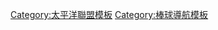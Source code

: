 {{Navbox
|bodyclass=hlist

|name=千葉羅德海洋球團2011球員名單
|state = <includeonly>collapsed</includeonly>
|title=[[千葉羅德海洋|<span style="color:#fff;">千葉羅德海洋球員名單</span>]] 2011
|titlestyle = background:#000; color:#fff;
|groupstyle = background:#333; color:#fff;
|group1 = 監督
|list1 = 
*78 [[西村德文]]
|group2 = 一軍教練
|list2 = 
*76 [[青山道雄]]（綜合）
*75 [[金森滎治]]（打撃）
*71 [[成本年秀]]（投手）
*77 [[吉鶴憲治]]（バッテリー）
*74 [[山中潔]]（ブルペン（捕手部門））
*79 [[井上祐二]]（ブルペン（投手部門））
*72 [[上川誠二]]（内野守備跑壘）
*73 [[山森雅文]]（外野守備跑壘）
*98 [[赤坂守]]（フィジカル）
|group3 = 二軍監督・教練
|list3 = 
*87 [[高橋慶彦]]（監督）
*85 [[袴田英利]]（綜合）
*81 [[西本聖]]（投手）
*84 [[黑木純司]]（投手補佐）
*86 [[長嶋清幸]]（打撃）
*88 [[前里史朗]]（ブルペン）
*83 [[佐藤兼伊知]]（内野守備跑壘）
*80 [[大塚明]]（外野守備跑壘）
*89 [[池田重喜]]（育成担當）
|group4 = 投手
|list4 = 
*0 [[荻野忠寬]]
*11 [[大嶺祐太]]
*12 [[吉見祐治]]
*13 [[橋本健太郎]]
*14 [[大谷智久]]
*15 [[上野大樹]]
*17 [[成瀨善久]]
*19 [[唐川侑己]]
*20 [[服部泰卓]]
*21 [[内竜也]]
*27 [[古谷拓哉]]
*28 [[山本一德]]
*29 [[小野晋吾]]
*30 [[伊藤義弘]]
*31 [[渡邊俊介|渡辺俊介]]
*33 [[南昌輝]]
*34 [[木村雄太]]
*35 [[坪井俊樹]]
*37 [[林啓介]]
*38 [[中郷大樹]]
*41 [[小林敦]]
*42 [[香月良仁]]
*43 [[光原逸裕]]
*44 [[海登·潘恩|潘恩]]
*45 [[松本幸大]]
*46 [[川越英隆]]
*47 [[那須野巧]]
*48 [[山田秋親|秋親]]
*49 [[藪田安彥]]
*51 [[植松優友]]
*54 [[藤谷周平]]
*56 [[山本徹矢]]
*57 [[山室公志郎]]
*60 [[阿部和成]]
*69 [[比爾·莫菲|莫菲]]
*99 [[卡洛斯·羅薩]]
|group5 = 捕手
|list5 = 
*22 [[里崎智也]]
*24 [[小池翔大]]
*39 [[田中雅彦]]
*53 [[江村直也]]
*62 [[金澤岳]]
*63 [[青松敬鎔]]
*64 [[宮本裕司]]
*67 [[的場直樹]]
|group6 = 内野手
|list6 = 
*00 [[高濱卓也]]
*2 [[今岡誠]]
*6 [[井口資仁]]
*8 [[今江敏晃]]
*9 [[福浦和也]]
*23 [[塀内久雄]]
*25 [[卡斯提J.C|卡斯提]]
*32 [[根元俊一]]
*36 [[高口隆行]]
*40 [[渡辺正人]]
*50 [[大嶺翔太|翔太]]
*52 [[金泰均 (棒球選手)|金泰均]]
*58 [[青野毅]]
*59 [[細谷圭]]
*68 [[早坂圭介]]
*70 [[定岡卓摩]]
|group7 = 外野手
|list7 = 
*1 [[清田育宏]]
*3 [[工藤隆人]]
*4 [[荻野貴司]]
*5 [[伊志嶺翔大]]
*10 [[大松尚逸]]
*55 [[神戸拓光]]
*61 [[角中勝也]]
*65 [[南竜介]]
*66 [[岡田幸文]]
|group8 = 育成選手
|list8 = 
*121 [[黒沢翔太]]（投手）
*122 [[林彦峰]]（投手）
*123 [[山口祥吾]]（投手）
*124 [[石田淳也]]（投手）
*125 [[蔡森夫]]（内野手）
*127 [[木本幸廣]]（投手）
*128 [[鈴江彬]]（投手）
*129 [[角晃多]]（内野手）
*130 [[生山裕人]]（内野手）
*131 [[西野勇士]]（投手）
*133 [[吉田真史]]（内野手）  
}}
<noinclude>
[[Category:太平洋聯盟模板]]
[[Category:棒球導航模板]]
</noinclude>